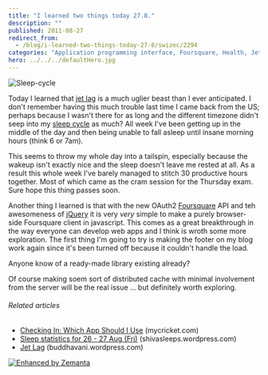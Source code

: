 ```yaml
---
title: "I learned two things today 27.8."
description: ""
published: 2011-08-27
redirect_from:
  - /blog/i-learned-two-things-today-27-8/swizec/2294
categories: "Application programming interface, Foursquare, Health, Jet lag, Learning, Personal, Recreation, travel"
hero: ../../../defaultHero.jpg
---
```


![Sleep-cycle](http://swizec.com/blog/wp-content/uploads/2011/08/Sleep-cycle1.gif "Sleep-cycle")

Today I learned that [jet lag](http://en.wikipedia.org/wiki/Jet_lag "Jet lag") is a much uglier beast than I ever anticipated. I don't remember having this much trouble last time I came back from the US; perhaps because I wasn't there for as long and the different timezone didn't seep into my [sleep cycle](http://en.wikipedia.org/wiki/Circadian_rhythm "Circadian rhythm") as much? All week I've been getting up in the middle of the day and then being unable to fall asleep until insane morning hours (think 6 or 7am).

This seems to throw my whole day into a tailspin, especially because the wakeup isn't exactly nice and the sleep doesn't leave me rested at all. As a result this whole week I've barely managed to stitch 30 productive hours together. Most of which came as the cram session for the Thursday exam. Sure hope this thing passes soon.

Another thing I learned is that with the new OAuth2 [Foursquare](http://www.foursquare.com/ "Foursquare") API and teh awesomeness of [jQuery](http://jquery.com/ "JQuery") it is very _very_ simple to make a purely browser-side Foursquare client in javascript. This comes as a great breakthrough in the way everyone can develop web apps and I think is wroth some more exploration. The first thing I'm going to try is making the footer on my blog work again since it's been turned off because it couldn't handle the load.

Anyone know of a ready-made library existing already?

Of course making soem sort of distributed cache with minimal involvement from the server will be the real issue ... but definitely worth exploring.

###### Related articles

- [Checking In: Which App Should I Use](http://www.mycricket.com/community/cell-phone-info/checking-which-app-should-i-use) (mycricket.com)
- [Sleep statistics for 26 - 27 Aug (Fri)](http://shivasleeps.wordpress.com/2011/08/27/sleep-statistics-for-26-27-aug-fri/) (shivasleeps.wordpress.com)
- [Jet Lag](http://buddhavani.wordpress.com/2011/07/23/jet-lag/) (buddhavani.wordpress.com)

[![Enhanced by Zemanta](http://img.zemanta.com/zemified_e.png?x-id=416ae825-a3af-4821-bd55-6ee9053854d3)](http://www.zemanta.com/ "Enhanced by Zemanta")
